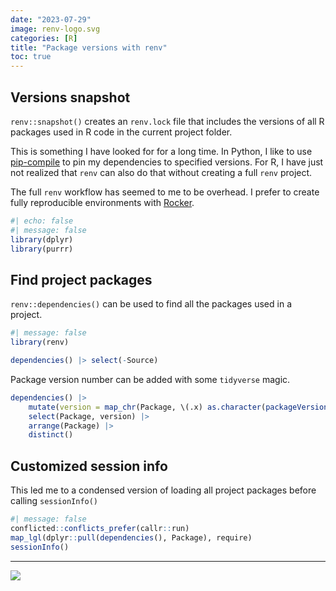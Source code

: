 ```yaml
---
date: "2023-07-29"
image: renv-logo.svg
categories: [R]
title: "Package versions with renv"
toc: true
---
```


## Versions snapshot

`renv::snapshot()` creates an `renv.lock` file that includes the versions of all R packages used in R code in the current project folder.

This is something I have looked for for a long time. In Python, I like to use [pip-compile](https://pip-tools.readthedocs.io/en/latest/#requirements-from-requirements-in) to pin my dependencies to specified versions. For R, I have just not realized that `renv` can also do that without creating a full `renv` project.

The full `renv` workflow has seemed to me to be overhead. I prefer to create fully reproducible environments with [Rocker](https://rocker-project.org/).

```r
#| echo: false
#| message: false
library(dplyr)
library(purrr)
```

## Find project packages

`renv::dependencies()` can be used to find all the packages used in a project.

```r
#| message: false
library(renv)

dependencies() |> select(-Source)
```

Package version number can be added with some `tidyverse` magic.

```r
dependencies() |>
    mutate(version = map_chr(Package, \(.x) as.character(packageVersion(.x)))) |>
    select(Package, version) |>
    arrange(Package) |>
    distinct()
```


## Customized session info

This led me to a condensed version of loading all project packages before calling `sessionInfo()`

```r
#| message: false
conflicted::conflicts_prefer(callr::run)
map_lgl(dplyr::pull(dependencies(), Package), require)
sessionInfo()
```

---

![](lock-unsplash.jpg)

